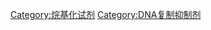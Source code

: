 {{Commonscat|Alkylating antineoplastic agents}}

[[Category:烷基化试剂|Category:烷基化试剂]]
[[Category:DNA复制抑制剂|Category:DNA复制抑制剂]]